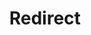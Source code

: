 ---
layout: src/layouts/Redirect.astro
pubDate: 2023-01-01
modDate: 2024-05-22
title: Redirect
redirect: /docs/installation/sql-database/
description: Information about using SQL Server Database with Octopus Deploy.
navSearch: false
navSitemap: false
navMenu: false
---